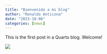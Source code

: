 ```yaml
---
title: "Bienvenido a mi blog"
author: "Ronaldo Anticona"
date: "2023-10-06"
categories: [news]
---
```


This is the first post in a Quarto blog. Welcome!

![](thumbnail.jpg)
